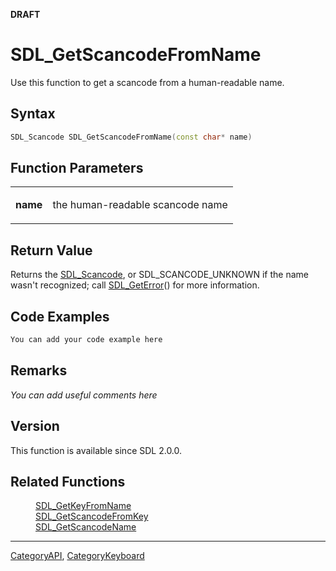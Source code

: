 <span color="red">'''DRAFT'''</span>

= SDL_GetScancodeFromName =
Use this function to get a scancode from a human-readable name.


== Syntax ==
<syntaxhighlight lang='c++'>
SDL_Scancode SDL_GetScancodeFromName(const char* name)
</syntaxhighlight>

== Function Parameters ==
{|
|'''name'''
|the human-readable scancode name
|}

== Return Value ==
Returns the [[SDL_Scancode]], or SDL_SCANCODE_UNKNOWN if the name wasn't recognized; call [[SDL_GetError]]() for more information.

== Code Examples ==
<syntaxhighlight lang='c++'>
You can add your code example here
</syntaxhighlight>

== Remarks ==
''You can add useful comments here''

== Version ==
This function is available since SDL 2.0.0.

== Related Functions ==
:[[SDL_GetKeyFromName]]
:[[SDL_GetScancodeFromKey]]
:[[SDL_GetScancodeName]]

----
[[CategoryAPI]], [[CategoryKeyboard]]
